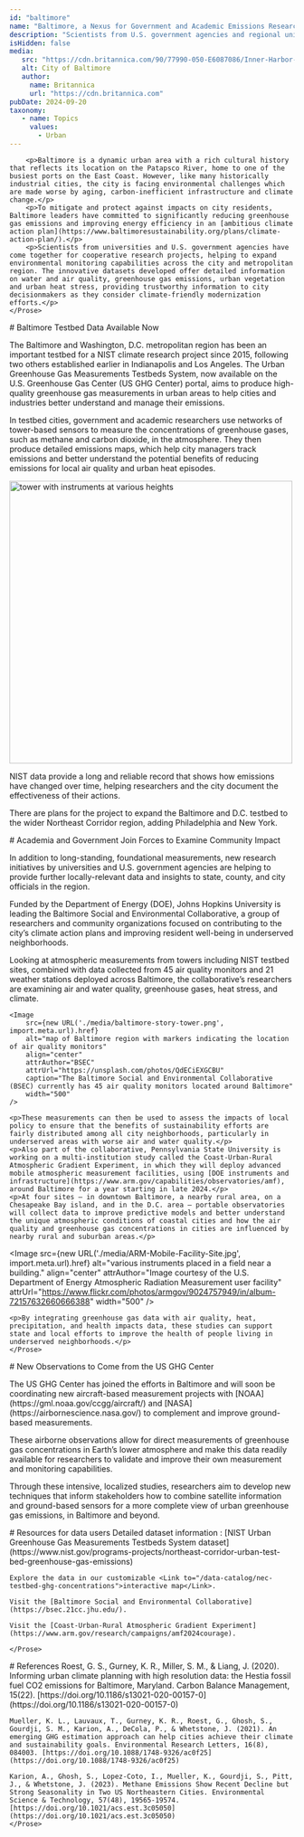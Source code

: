 ```yaml
---
id: "baltimore"
name: "Baltimore, a Nexus for Government and Academic Emissions Research"
description: "Scientists from U.S. government agencies and regional universities have come together for cooperative research projects, helping to expand environmental monitoring capabilities and improve resident wellbeing across the Baltimore metropolitan region in line with the city’s ambitious climate action plans."
isHidden: false
media:
   src: "https://cdn.britannica.com/90/77990-050-E6087086/Inner-Harbor-skyline-Baltimore-Maryland.jpg"
   alt: City of Baltimore
   author:
     name: Britannica
     url: "https://cdn.britannica.com"
pubDate: 2024-09-20
taxonomy:
   - name: Topics
     values:
       - Urban
---
```


<Block>
    <Prose>
        
        <p>Baltimore is a dynamic urban area with a rich cultural history that reflects its location on the Patapsco River, home to one of the busiest ports on the East Coast. However, like many historically industrial cities, the city is facing environmental challenges which are made worse by aging, carbon-inefficient infrastructure and climate change.</p>
        <p>To mitigate and protect against impacts on city residents, Baltimore leaders have committed to significantly reducing greenhouse gas emissions and improving energy efficiency in an [ambitious climate action plan](https://www.baltimoresustainability.org/plans/climate-action-plan/).</p>
        <p>Scientists from universities and U.S. government agencies have come together for cooperative research projects, helping to expand environmental monitoring capabilities across the city and metropolitan region. The innovative datasets developed offer detailed information on water and air quality, greenhouse gas emissions, urban vegetation and urban heat stress, providing trustworthy information to city decisionmakers as they consider climate-friendly modernization efforts.</p>
    </Prose>

</Block>
<Block>
    <Prose>
      # Baltimore Testbed Data Available Now
      <p>The Baltimore and Washington, D.C. metropolitan region has been an important testbed for a NIST climate research project since 2015, following two others established earlier in Indianapolis and Los Angeles. The <Link to="/stories/urban-testbed">Urban Greenhouse Gas Measurements Testbeds System</Link>, now available on the U.S. Greenhouse Gas Center (US GHG Center) portal, aims to produce high-quality greenhouse gas measurements in urban areas to help cities and industries better understand and manage their emissions.</p>
      <p>In testbed cities, government and academic researchers use networks of tower-based sensors to measure the concentrations of greenhouse gases, such as methane and carbon dioxide, in the atmosphere. They then produce detailed emissions maps, which help city managers track emissions and better understand the potential benefits of reducing emissions for local air quality and urban heat episodes.</p>
      <Image 
        src={new URL('./media/tower.jpg', import.meta.url).href}
        alt="tower with instruments at various heights" 
        align="center"
        attrAuthor="A. Karion/NIST"
        attrUrl="https://www.nist.gov/image/figure4jpg-0"
        caption="A tower in Thurmont, Maryland, continuously measures carbon dioxide and methane. NIST sponsors 15 tower sites across the Baltimore and D.C. region." 
        width="500"
      />
      <p>NIST data provide a long and reliable record that shows how emissions have changed over time, helping researchers and the city document the effectiveness of their actions.</p>
      <p>There are plans for the project to expand the Baltimore and D.C. testbed to the wider Northeast Corridor region, adding Philadelphia and New York.</p>
    </Prose>
</Block>

<Block>
    <Prose>
    # Academia and Government Join Forces to Examine Community Impact
    <p>In addition to long-standing, foundational measurements, new research initiatives by universities and U.S. government agencies are helping to provide further locally-relevant data and insights to state, county, and city officials in the region.</p>
    <p>Funded by the Department of Energy (DOE), Johns Hopkins University is leading the Baltimore Social and Environmental Collaborative, a group of researchers and community organizations focused on contributing to the city’s climate action plans and improving resident well-being in underserved neighborhoods.</p>
    <p>Looking at atmospheric measurements from towers including NIST testbed sites, combined with data collected from 45 air quality monitors and 21 weather stations deployed across Baltimore, the collaborative’s researchers are examining air and water quality, greenhouse gases, heat stress, and climate.</p>

    <Image 
        src={new URL('./media/baltimore-story-tower.png', import.meta.url).href}
        alt="map of Baltimore region with markers indicating the location of air quality monitors" 
        align="center"
        attrAuthor="BSEC"
        attrUrl="https://unsplash.com/photos/QdECiEXGCBU"
        caption="The Baltimore Social and Environmental Collaborative (BSEC) currently has 45 air quality monitors located around Baltimore" 
        width="500"
    />

    <p>These measurements can then be used to assess the impacts of local policy to ensure that the benefits of sustainability efforts are fairly distributed among all city neighborhoods, particularly in underserved areas with worse air and water quality.</p>
    <p>Also part of the collaborative, Pennsylvania State University is working on a multi-institution study called the Coast-Urban-Rural Atmospheric Gradient Experiment, in which they will deploy advanced mobile atmospheric measurement facilities, using [DOE instruments and infrastructure](https://www.arm.gov/capabilities/observatories/amf), around Baltimore for a year starting in late 2024.</p>
    <p>At four sites – in downtown Baltimore, a nearby rural area, on a Chesapeake Bay island, and in the D.C. area – portable observatories will collect data to improve predictive models and better understand the unique atmospheric conditions of coastal cities and how the air quality and greenhouse gas concentrations in cities are influenced by nearby rural and suburban areas.</p>

  <Image 
      src={new URL('./media/ARM-Mobile-Facility-Site.jpg', import.meta.url).href}
      alt="various instruments placed in a field near a building." 
      align="center"
      attrAuthor="Image courtesy of the U.S. Department of Energy Atmospheric Radiation Measurement user facility"
      attrUrl="https://www.flickr.com/photos/armgov/9024757949/in/album-72157632660666388"
      width="500"
  />

    <p>By integrating greenhouse gas data with air quality, heat, precipitation, and health impacts data, these studies can support state and local efforts to improve the health of people living in underserved neighborhoods.</p>
    </Prose>
</Block>

<Block>
    <Prose>
    # New Observations to Come from the US GHG Center
    <p>The US GHG Center has joined the efforts in Baltimore and will soon be coordinating new aircraft-based measurement projects with [NOAA](https://gml.noaa.gov/ccgg/aircraft/) and [NASA](https://airbornescience.nasa.gov/) to complement and improve ground-based measurements. </p>
    <p>These airborne observations allow for direct measurements of greenhouse gas concentrations in Earth’s lower atmosphere and make this data readily available for researchers to validate and improve their own measurement and monitoring capabilities.</p>
    <p>Through these intensive, localized studies, researchers aim to develop new techniques that inform stakeholders how to combine satellite information and ground-based sensors for a more complete view of urban greenhouse gas emissions, in Baltimore and beyond.</p>
    </Prose>
</Block>

<Block>
    <Prose>
    # Resources for data users
    Detailed dataset information : [NIST Urban Greenhouse Gas Measurements Testbeds System dataset](https://www.nist.gov/programs-projects/northeast-corridor-urban-test-bed-greenhouse-gas-emissions)

    Explore the data in our customizable <Link to="/data-catalog/nec-testbed-ghg-concentrations">interactive map</Link>.

    Visit the [Baltimore Social and Environmental Collaborative](https://bsec.21cc.jhu.edu/).

    Visit the [Coast-Urban-Rural Atmospheric Gradient Experiment](https://www.arm.gov/research/campaigns/amf2024courage).

    </Prose>
</Block>

<Block>
    <Prose>
    # References
    Roest, G. S., Gurney, K. R., Miller, S. M., & Liang, J. (2020). Informing urban climate planning with high resolution data: the Hestia fossil fuel CO2 emissions for Baltimore, Maryland. Carbon Balance Management, 15(22). [https://doi.org/10.1186/s13021-020-00157-0](https://doi.org/10.1186/s13021-020-00157-0)

    Mueller, K. L., Lauvaux, T., Gurney, K. R., Roest, G., Ghosh, S., Gourdji, S. M., Karion, A., DeCola, P., & Whetstone, J. (2021). An emerging GHG estimation approach can help cities achieve their climate and sustainability goals. Environmental Research Letters, 16(8), 084003. [https://doi.org/10.1088/1748-9326/ac0f25](https://doi.org/10.1088/1748-9326/ac0f25)

    Karion, A., Ghosh, S., Lopez-Coto, I., Mueller, K., Gourdji, S., Pitt, J., & Whetstone, J. (2023). Methane Emissions Show Recent Decline but Strong Seasonality in Two US Northeastern Cities. Environmental Science & Technology, 57(48), 19565-19574. [https://doi.org/10.1021/acs.est.3c05050](https://doi.org/10.1021/acs.est.3c05050)
    </Prose>
</Block>